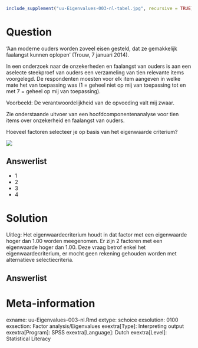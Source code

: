```r
include_supplement("uu-Eigenvalues-003-nl-tabel.jpg", recursive = TRUE)
```


Question
========
  
‘Aan moderne ouders worden zoveel eisen gesteld, dat ze gemakkelijk faalangst kunnen oplopen’ (Trouw, 7 januari 2014). 

In een onderzoek naar de onzekerheden en faalangst van ouders is aan een aselecte steekproef van ouders een verzameling van tien relevante items voorgelegd. De respondenten moesten voor elk item aangeven in welke mate het van toepassing was (1 = geheel niet op mij van toepassing tot en met 7 = geheel op mij van toepassing).

Voorbeeld: De verantwoordelijkheid van de opvoeding valt mij zwaar.

Zie onderstaande uitvoer van een hoofdcomponentenanalyse voor tien items over onzekerheid en faalangst van ouders. 

Hoeveel factoren selecteer je op basis van het eigenwaarde criterium?

![](uu-Eigenvalues-003-nl-tabel.jpg)


Answerlist
----------
* 1
* 2
* 3
* 4

Solution
========
  
Uitleg: Het eigenwaardecriterium houdt in dat factor met een eigenwaarde hoger dan 1.00 worden meegenomen. Er zijn 2 factoren met een eigenwaarde hoger dan 1.00. Deze vraag betrof enkel het eigenwaardecriterium, er mocht geen rekening gehouden worden met alternatieve selectiecriteria.

Answerlist
----------



Meta-information
================
exname: uu-Eigenvalues-003-nl.Rmd
extype: schoice
exsolution: 0100
exsection: Factor analysis/Eigenvalues
exextra[Type]: Interpreting output
exextra[Program]: SPSS
exextra[Language]: Dutch
exextra[Level]: Statistical Literacy
